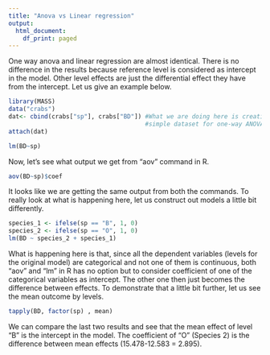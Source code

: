 ```yaml
---
title: "Anova vs Linear regression"
output:
  html_document:
    df_print: paged
---
```


One way anova and linear regression are almost identical. There is no difference in the results because reference level is considered as intercept in the model. Other level effects are just the differential effect they have from the intercept. Let us give an example below.

```r
library(MASS)
data("crabs")
dat<- cbind(crabs["sp"], crabs["BD"]) #What we are doing here is creating a 
                                      #simple dataset for one-way ANOVA
attach(dat)

lm(BD~sp)
```
Now, let's see what output we get from "aov" command in R. 

```r
aov(BD~sp)$coef
```
It looks like we are getting the same output from both the commands. To really look at what is happening here, let us construct out models a little bit differently. 

```r
species_1 <- ifelse(sp == "B", 1, 0)
species_2 <- ifelse(sp == "O", 1, 0)
lm(BD ~ species_2 + species_1)

```
What is happening here is that, since all the dependent variables (levels for the original model) are categorical and not one of them is continuous, both "aov" and "lm" in R has no option but to consider coefficient of one of the categorical variables as intercept. The other one then just becomes the difference between effects. To demonstrate that a little bit further, let us see the mean outcome by levels.

```r
tapply(BD, factor(sp) , mean)
```
We can compare the last two results and see that the mean effect of level "B" is the intercept in the model. The coefficient of "O" (Species 2) is  the difference between mean effects (15.478-12.583 = 2.895). 
